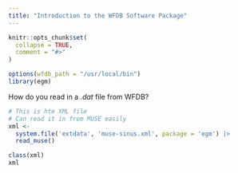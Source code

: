 ```yaml
---
title: "Introduction to the WFDB Software Package"
---
```


```r
knitr::opts_chunk$set(
  collapse = TRUE,
  comment = "#>"
)
```

```r
options(wfdb_path = "/usr/local/bin")
library(egm)
```

How do you read in a *.dat* file from WFDB?

```r
# This is hte XML file
# Can read it in from MUSE easily
xml <- 
  system.file('extdata', 'muse-sinus.xml', package = 'egm') |>
  read_muse()

class(xml)
xml

```


